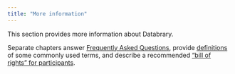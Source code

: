 ```yaml
---
title: "More information"
---
```


This section provides more information about Databrary.

Separate chapters answer [Frequently Asked Questions](faq.qmd), provide  [definitions](definitions.qmd) of some commonly used terms, and describe a recommended ["bill of rights" for participants](participant-bill-of-rights.qmd).